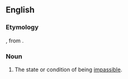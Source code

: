==English==

===Etymology===
{{suffix|en|impassable|ability}}, from {{der|en|la|impassibilitas}}.

===Noun===
{{en-noun|-|impassibilities}}

# The state or condition of being [[impassible]].